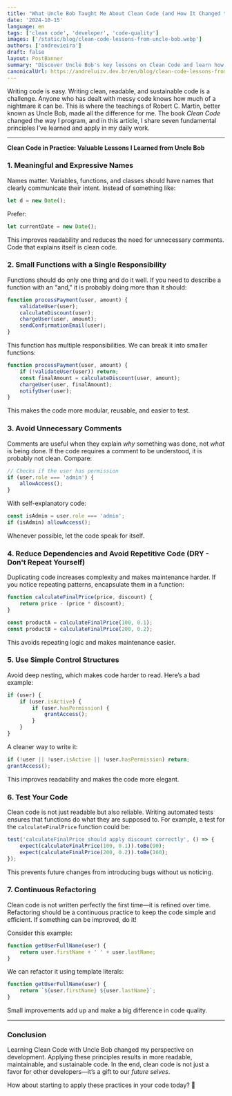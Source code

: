 ```yaml
---
title: "What Uncle Bob Taught Me About Clean Code (and How It Changed the Way I Program)"  
date: '2024-10-15'  
language: en 
tags: ['clean code', 'developer', 'code-quality']
images: ['/static/blog/clean-code-lessons-from-uncle-bob.webp']  
authors: ['andrevieira']  
draft: false  
layout: PostBanner  
summary: "Discover Uncle Bob's key lessons on Clean Code and learn how to write more readable, maintainable, and efficient code."
canonicalUrl: https://andreluizv.dev.br/en/blog/clean-code-lessons-from-uncle-bob
---
```


Writing code is easy. Writing clean, readable, and sustainable code is a challenge. Anyone who has dealt with messy code knows how much of a nightmare it can be. This is where the teachings of Robert C. Martin, better known as Uncle Bob, made all the difference for me. The book *Clean Code* changed the way I program, and in this article, I share seven fundamental principles I’ve learned and apply in my daily work.  

---

**Clean Code in Practice: Valuable Lessons I Learned from Uncle Bob**  

### 1. Meaningful and Expressive Names  

Names matter. Variables, functions, and classes should have names that clearly communicate their intent. Instead of something like:  

```typescript
let d = new Date();
```  

Prefer:  

```typescript
let currentDate = new Date();
```  

This improves readability and reduces the need for unnecessary comments. Code that explains itself is clean code.  

### 2. Small Functions with a Single Responsibility  

Functions should do only one thing and do it well. If you need to describe a function with an "and," it is probably doing more than it should:  

```typescript
function processPayment(user, amount) {
    validateUser(user);
    calculateDiscount(user);
    chargeUser(user, amount);
    sendConfirmationEmail(user);
}
```  

This function has multiple responsibilities. We can break it into smaller functions:  

```typescript
function processPayment(user, amount) {
    if (!validateUser(user)) return;
    const finalAmount = calculateDiscount(user, amount);
    chargeUser(user, finalAmount);
    notifyUser(user);
}
```  

This makes the code more modular, reusable, and easier to test.  

### 3. Avoid Unnecessary Comments  

Comments are useful when they explain *why* something was done, not *what* is being done. If the code requires a comment to be understood, it is probably not clean. Compare:  

```typescript
// Checks if the user has permission
if (user.role === 'admin') {
    allowAccess();
}
```  

With self-explanatory code:  

```typescript
const isAdmin = user.role === 'admin';
if (isAdmin) allowAccess();
```  

Whenever possible, let the code speak for itself.  

### 4. Reduce Dependencies and Avoid Repetitive Code (DRY - Don't Repeat Yourself)  

Duplicating code increases complexity and makes maintenance harder. If you notice repeating patterns, encapsulate them in a function:  

```typescript
function calculateFinalPrice(price, discount) {
    return price - (price * discount);
}

const productA = calculateFinalPrice(100, 0.1);
const productB = calculateFinalPrice(200, 0.2);
```  

This avoids repeating logic and makes maintenance easier.  

### 5. Use Simple Control Structures  

Avoid deep nesting, which makes code harder to read. Here’s a bad example:  

```typescript
if (user) {
    if (user.isActive) {
        if (user.hasPermission) {
            grantAccess();
        }
    }
}
```  

A cleaner way to write it:  

```typescript
if (!user || !user.isActive || !user.hasPermission) return;
grantAccess();
```  

This improves readability and makes the code more elegant.  

### 6. Test Your Code  

Clean code is not just readable but also reliable. Writing automated tests ensures that functions do what they are supposed to. For example, a test for the `calculateFinalPrice` function could be:  

```typescript
test('calculateFinalPrice should apply discount correctly', () => {
    expect(calculateFinalPrice(100, 0.1)).toBe(90);
    expect(calculateFinalPrice(200, 0.2)).toBe(160);
});
```  

This prevents future changes from introducing bugs without us noticing.  

### 7. Continuous Refactoring  

Clean code is not written perfectly the first time—it is refined over time. Refactoring should be a continuous practice to keep the code simple and efficient. If something can be improved, do it!  

Consider this example:  

```typescript
function getUserFullName(user) {
    return user.firstName + ' ' + user.lastName;
}
```  

We can refactor it using template literals:  

```typescript
function getUserFullName(user) {
    return `${user.firstName} ${user.lastName}`;
}
```  

Small improvements add up and make a big difference in code quality.  

---

### Conclusion  

Learning Clean Code with Uncle Bob changed my perspective on development. Applying these principles results in more readable, maintainable, and sustainable code. In the end, clean code is not just a favor for other developers—it’s a gift to our *future selves*.  

How about starting to apply these practices in your code today? 🚀  